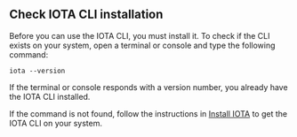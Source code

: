 ## Check IOTA CLI installation

Before you can use the IOTA CLI, you must install it. To check if the CLI exists on your system, open a terminal or console and type the following command:

```shell
iota --version
```

If the terminal or console responds with a version number, you already have the IOTA CLI installed.

If the command is not found, follow the instructions in [Install IOTA](/guides/developer/getting-started/iota-install.mdx) to get the IOTA CLI on your system.